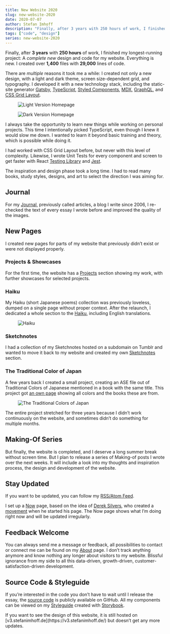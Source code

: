 ```yaml
---
title: New Website 2020
slug: new-website-2020
date: 2020-07-07
author: Stefan Imhoff
description: "Finally, after 3 years with 250 hours of work, I finished my longest-running project: A new design and code for my website. Everything is new. I created over 1,400 files with 29,000 lines of code."
tags: ["code", "design"]
series: new-website-2020
---
```


Finally, after **3 years** with **250 hours** of work, I finished my longest-running project: A _complete new_ design and code for my website. Everything is new. I created over **1,400** files with **29,000** lines of code.

There are _multiple_ reasons it took me a while: I created not only a new design, with a light and dark theme, screen size-dependent grid, and typography. I developed it with a new technology stack, including the static-site generator [Gatsby](https://www.gatsbyjs.org/), [TypeScript](https://www.typescriptlang.org/), [Styled Components](https://styled-components.com/), [MDX](https://mdxjs.com/), [GraphQL](https://graphql.org/), and [CSS Grid Layout](https://developer.mozilla.org/en-US/docs/Web/CSS/CSS_Grid_Layout).

<Figure caption="Light Version Homepage">
  <Image src="/assets/images/posts/homepage-light.jpg" alt="Light Version Homepage" />
</Figure>

<Figure caption="Dark Version Homepage">
  <Image src="/assets/images/posts/homepage-dark.jpg" alt="Dark Version Homepage" />
</Figure>

I always take the opportunity to learn new things while working on personal projects. This time I intentionally picked TypeScript, even though I knew it would slow me down. I wanted to learn it beyond basic training and theory, which is possible while doing it.

I had worked with CSS Grid Layout before, but never with this level of complexity. Likewise, I wrote Unit Tests for every component and screen to get faster with React [Testing Library](https://testing-library.com/) and [Jest](https://jestjs.io/).

The inspiration and design phase took a long time. I had to read many books, study styles, designs, and art to select the direction I was aiming for.

## Journal

For my [Journal](/journal/), previously called articles, a blog I write since 2006, I re-checked the text of every essay I wrote before and improved the quality of the images.

## New Pages

I created new pages for parts of my website that previously didn’t exist or were not displayed properly.

### Projects & Showcases

For the first time, the website has a [Projects](/projects/) section showing my work, with further showcases for selected projects.

### Haiku

My Haiku (short Japanese poems) collection was previously loveless, dumped on a single page without proper context. After the relaunch, I dedicated a whole section to the [Haiku](/haiku/), including English translations.

<Figure caption="Haiku">
  <Image src="/assets/images/posts/haiku.jpg" alt="Haiku" />
</Figure>

### Sketchnotes

I had a collection of my Sketchnotes hosted on a subdomain on Tumblr and wanted to move it back to my website and created my own [Sketchnotes](/sketchnotes/) section.

### The Traditional Color of Japan

A few years back I created a small project, creating an ASE file out of Traditional Colors of Japanese mentioned in a book with the same title. This project got [an own page](/traditional-colors-of-japan/) showing all colors and the books these are from.

<Figure caption="The Traditional Colors of Japan">
  <Image src="/assets/images/posts/colors-of-japan.jpg" alt="The Traditional Colors of Japan" />
</Figure>

The entire project stretched for three years because I didn’t work continuously on the website, and sometimes didn’t do something for multiple months.

## Making-Of Series

But finally, the website is completed, and I deserve a long summer break without screen time. But I plan to release a series of Making-of posts I wrote over the next weeks. It will include a look into my thoughts and inspiration process, the design and development of the website.

## Stay Updated

If you want to be updated, you can follow my [RSS/Atom Feed](https://www.stefanimhoff.de/index.xml).

I set up a [Now](/now/) page, based on the idea of [Derek Silvers](https://sivers.org/), who created a [movement](https://nownownow.com/) when he started his page. The Now page shows what I’m doing right now and will be updated irregularly.

## Feedback Welcome

You can always send me a message or feedback, all possibilities to contact or connect me can be found on my [About](/about/) page. I don’t track anything anymore and know nothing any longer about visitors to my website. Blissful ignorance from my side to all this data-driven, growth-driven, customer-satisfaction-driven development.

## Source Code & Styleguide

If you’re interested in the code you don’t have to wait until I release the essay, the [source code](https://github.com/kogakure/website-gatsby-stefanimhoff.de) is publicly available on GitHub. All my components can be viewed on my [Styleguide](https://styleguide.stefanimhoff.de/) created with [Storybook](https://storybook.js.org/).

<Banner>
  If you want to see the design of this website, it is still hosted on
  [v3.stefanimhoff.de](https://v3.stefanimhoff.de/) but doesn’t get any more updates.
</Banner>
